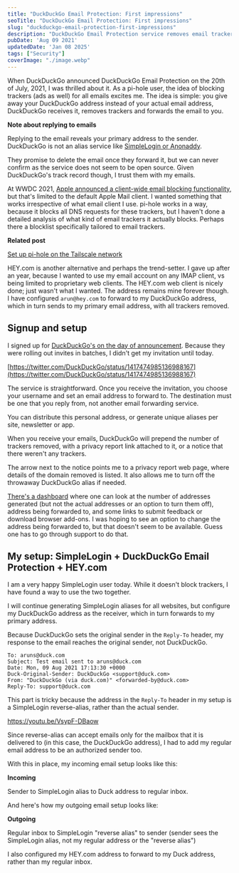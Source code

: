 ```yaml
---
title: "DuckDuckGo Email Protection: First impressions"
seoTitle: "DuckDuckGo Email Protection: First impressions"
slug: "duckduckgo-email-protection-first-impressions"
description: "DuckDuckGo Email Protection service removes email trackers before the message reaches your primary inbox. Read about my first impressions."
pubDate: 'Aug 09 2021'
updatedDate: 'Jan 08 2025'
tags: ["Security"]
coverImage: "./image.webp"
---
```


When DuckDuckGo announced DuckDuckGo Email Protection on the 20th of July, 2021, I was thrilled about it. As a pi-hole user, the idea of blocking trackers (ads as well) for all emails excites me. The idea is simple: you give away your DuckDuckGo address instead of your actual email address, DuckDuckGo receives it, removes trackers and forwards the email to you.

**Note about replying to emails**

Replying to the email reveals your primary address to the sender. DuckDuckGo is not an alias service like [SimpleLogin or Anonaddy](https://www.arun.blog/post/of-emails-and-aliases/).

They promise to delete the email once they forward it, but we can never confirm as the service does not seem to be open source. Given DuckDuckGo's track record though, I trust them with my emails.

<R2Image imageKey="assets/duckduckgo-email-protection-first-impressions-10d1638e-cd98-80eb-9a61-ced2db6b354c.png" alt="An image illustrating how the DuckDuckGo Email Protection service works. It shows two mailboxes, one being the DuckDuckGo alias, and the other being the actual inbox where the email is forwarded to, with trackers removed." />

At WWDC 2021, [Apple announced a client-wide email blocking functionality](https://www.arun.blog/post/my-favorite-wwdc21-announcements/), but that's limited to the default Apple Mail client. I wanted something that works irrespective of what email client I use. pi-hole works in a way, because it blocks all DNS requests for these trackers, but I haven't done a detailed analysis of what kind of email trackers it actually blocks. Perhaps there a blocklist specifically tailored to email trackers.

**Related post**

[Set up pi-hole on the Tailscale network](https://www.arun.blog/private-pi-hole-hosting-fly-tailscale/)

HEY.com is another alternative and perhaps the trend-setter. I gave up after an year, because I wanted to use my email account on any IMAP client, vs being limited to proprietary web clients. The HEY.com web client is nicely done; just wasn't what I wanted. The address remains mine forever though. I have configured `arun@hey.com` to forward to my DuckDuckGo address, which in turn sends to my primary email address, with all trackers removed.

## Signup and setup

I signed up for [DuckDuckGo's on the day of announcement](https://spreadprivacy.com/introducing-email-protection-beta/). Because they were rolling out invites in batches, I didn't get my invitation until today.

[https://twitter.com/DuckDuckGo/status/1417474985136988167](https://twitter.com/DuckDuckGo/status/1417474985136988167)

The service is straightforward. Once you receive the invitation, you choose your username and set an email address to forward to. The destination must be one that you reply from, not another email forwarding service.

You can distribute this personal address, or generate unique aliases per site, newsletter or app.

When you receive your emails, DuckDuckGo will prepend the number of trackers removed, with a privacy report link attached to it, or a notice that there weren't any trackers.

<R2Image imageKey="assets/duckduckgo-email-protection-first-impressions-10d1638e-cd98-80d8-9729-d6968c6aff7e.png" alt="Image showing an email with DuckDuckGo's notice about the number of email trackers removed, and it has a link to a privacy report." />

<R2Image imageKey="assets/duckduckgo-email-protection-first-impressions-10d1638e-cd98-8050-89cb-ed443429e09f.png" alt="Image showing an email with DuckDuckGo's notice about the email not containing any trackers." />

The arrow next to the notice points me to a privacy report web page, where details of the domain removed is listed. It also allows me to turn off the throwaway DuckDuckGo alias if needed.

<R2Image imageKey="assets/duckduckgo-email-protection-first-impressions-10d1638e-cd98-8033-9590-fa1443bb7e9d.png" alt="Image showing DuckDuckGo Email Protection service's privacy report page for an email that I received. It shows details of the tracker removed and an option to turn off the throwaway DuckDuckGo alias." />

[There's a dashboard](https://duckduckgo.com/email/account) where one can look at the number of addresses generated (but not the actual addresses or an option to turn them off), address being forwarded to, and some links to submit feedback or download browser add-ons. I was hoping to see an option to change the address being forwarded to, but that doesn't seem to be available. Guess one has to go through support to do that.

## My setup: SimpleLogin + DuckDuckGo Email Protection + HEY.com

I am a very happy SimpleLogin user today. While it doesn't block trackers, I have found a way to use the two together.

I will continue generating SimpleLogin aliases for all websites, but configure my DuckDuckGo address as the receiver, which in turn forwards to my primary address.

Because DuckDuckGo sets the original sender in the `Reply-To` header, my response to the email reaches the original sender, not DuckDuckGo.

```text
To: aruns@duck.com
Subject: Test email sent to aruns@duck.com
Date: Mon, 09 Aug 2021 17:13:30 +0000
Duck-Original-Sender: DuckDuckGo <support@duck.com>
From: "DuckDuckGo (via duck.com)" <forwarded-by@duck.com>
Reply-To: support@duck.com
```

This part is tricky because the address in the `Reply-To` header in my setup is a SimpleLogin reverse-alias, rather than the actual sender.

https://youtu.be/VsypF-DBaow

Since reverse-alias can accept emails only for the mailbox that it is delivered to (in this case, the DuckDuckGo address), I had to add my regular email address to be an authorized sender too.

<R2Image imageKey="assets/duckduckgo-email-protection-first-impressions-10d1638e-cd98-80ac-a031-c4a7ac127c93.png" alt="Image showing a setting on the SimpleLogin website's mailbox settings page, to add an authorized sender address" />

With this in place, my incoming email setup looks like this:

**Incoming**

Sender to SimpleLogin alias to Duck address to regular inbox.

And here's how my outgoing email setup looks like:

**Outgoing**

Regular inbox to SimpleLogin "reverse alias" to sender (sender sees the SimpleLogin alias, not my regular address or the "reverse alias")

I also configured my HEY.com address to forward to my Duck address, rather than my regular inbox.
